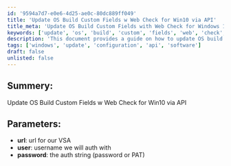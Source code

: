 ```yaml
---
id: '9594a7d7-e0e6-4d25-ae0c-80dc889ff049'
title: 'Update OS Build Custom Fields w Web Check for Win10 via API'
title_meta: 'Update OS Build Custom Fields with Web Check for Windows 10 via API'
keywords: ['update', 'os', 'build', 'custom', 'fields', 'web', 'check', 'win10', 'api']
description: 'This document provides a guide on how to update OS build custom fields for Windows 10 using a web check via API. It covers the necessary parameters such as URL, username, and authentication method required for the process.'
tags: ['windows', 'update', 'configuration', 'api', 'software']
draft: false
unlisted: false
---
```

## Summery:

Update OS Build Custom Fields w Web Check for Win10 via API

## Parameters:

- **url**: url for our VSA  
- **user**: username we will auth with  
- **password**: the auth string (password or PAT)  












